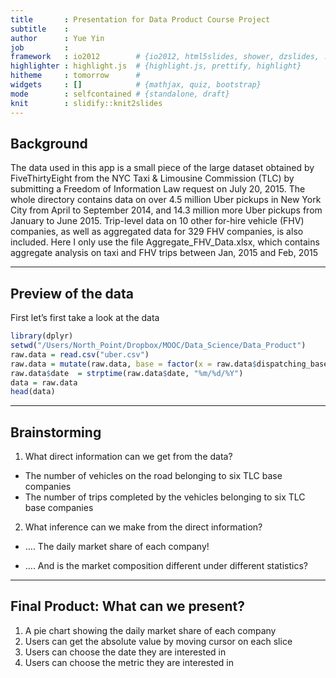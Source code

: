 ```yaml
---
title       : Presentation for Data Product Course Project
subtitle    : 
author      : Yue Yin
job         : 
framework   : io2012        # {io2012, html5slides, shower, dzslides, ...}
highlighter : highlight.js  # {highlight.js, prettify, highlight}
hitheme     : tomorrow      # 
widgets     : []            # {mathjax, quiz, bootstrap}
mode        : selfcontained # {standalone, draft}
knit        : slidify::knit2slides
---
```


## Background 

The data used in this app is a small piece of the large dataset obtained by FiveThirtyEight from the  NYC Taxi & Limousine Commission (TLC) by submitting a Freedom of Information Law request on July 20, 2015. The whole directory contains data on over 4.5 million Uber pickups in New York City from April to September 2014, and 14.3 million more Uber pickups from January to June 2015. Trip-level data on 10 other for-hire vehicle (FHV) companies, as well as aggregated data for 329 FHV companies, is also included. Here I only use the file Aggregate_FHV_Data.xlsx, which contains aggregate analysis on taxi and FHV trips between Jan, 2015 and Feb, 2015

---  

## Preview of the data
First let's first take a look at the data
```r
library(dplyr)
setwd("/Users/North_Point/Dropbox/MOOC/Data_Science/Data_Product")
raw.data = read.csv("uber.csv")
raw.data = mutate(raw.data, base = factor(x = raw.data$dispatching_base_number, levels = c("B02512", "B02598", "B02617", "B02682", "B02764", "B02765", "B02835", "B02836"), labels = c("Unter", "Hinter", "Weiter", "Schmecken", "Danach-NY", "Grun", "Dreist", "Drinnen")))
raw.data$date  = strptime(raw.data$date, "%m/%d/%Y")
data = raw.data
head(data)
```


--- 


## Brainstorming 

1. What direct information can we get from the data?

*  The number of vehicles on the road belonging to six TLC base companies
*  The number of trips completed by the vehicles belonging to six TLC base companies

2. What inference can we make from the direct information?

*  .... The daily market share of each company!

*  .... And is the market composition different under different statistics?

--- 

## Final Product: What can we present?
1. A pie chart showing the daily market share of each company
2. Users can get the absolute value by moving cursor on each slice
3. Users can choose the date they are interested in
4. Users can choose the metric they are interested in









